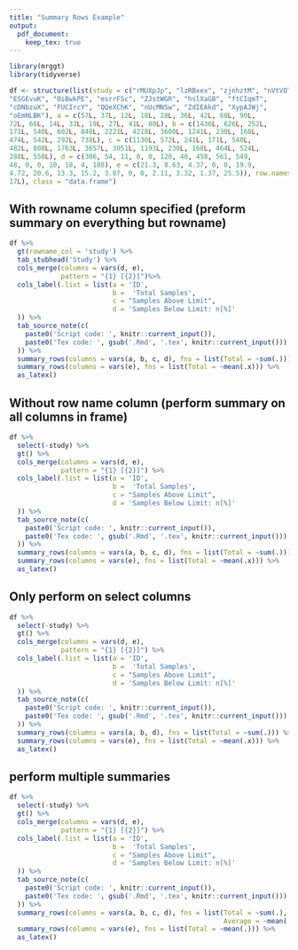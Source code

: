 ```yaml
---
title: "Summary Rows Example"
output: 
  pdf_document:
    keep_tex: true
---
```


```r
library(mrggt)
library(tidyverse)
```


```r
df <- structure(list(study = c("rMUXpJp", "lzRBxex", "zjnhztM", "nVtVOTs", 
"ESGEvuK", "OiBwkPE", "esrrFSc", "ZJstWGR", "hslXaGB", "ftCIqmT", 
"cDNbzuX", "FUCIrcY", "QQeXChK", "nUcMNSw", "ZdIEAkd", "XypAJWj", 
"oEmNLBK"), a = c(57L, 37L, 12L, 18L, 28L, 36L, 42L, 68L, 90L, 
72L, 66L, 14L, 33L, 19L, 27L, 41L, 80L), b = c(1436L, 626L, 252L, 
171L, 540L, 602L, 848L, 2221L, 4218L, 3600L, 1241L, 230L, 168L, 
474L, 542L, 292L, 738L), c = c(1130L, 572L, 241L, 171L, 540L, 
482L, 808L, 1763L, 3657L, 3051L, 1193L, 230L, 168L, 464L, 524L, 
288L, 550L), d = c(306, 54, 11, 0, 0, 120, 40, 458, 561, 549, 
48, 0, 0, 10, 18, 4, 188), e = c(21.3, 8.63, 4.37, 0, 0, 19.9, 
4.72, 20.6, 13.3, 15.2, 3.87, 0, 0, 2.11, 3.32, 1.37, 25.5)), row.names = c(NA, 
17L), class = "data.frame")
```

## With rowname column specified (preform summary on everything but rowname)

```r
df %>%
  gt(rowname_col = 'study') %>% 
  tab_stubhead('Study') %>% 
  cols_merge(columns = vars(d, e), 
             pattern = "{1} [{2}]")%>%
  cols_label(.list = list(a = 'ID', 
                          b =  'Total Samples',
                          c = "Samples Above Limit",
                          d = 'Samples Below Limit: n[%]'
  )) %>%
  tab_source_note(c(
    paste0('Script code: ', knitr::current_input()),
    paste0('Tex code: ', gsub('.Rmd', '.tex', knitr::current_input()))
  )) %>%
  summary_rows(columns = vars(a, b, c, d), fns = list(Total = ~sum(.))) %>% 
  summary_rows(columns = vars(e), fns = list(Total = ~mean(.x))) %>% 
  as_latex()

```

## Without row name column (perform summary on all columns in frame)
```r
df %>% 
  select(-study) %>%
  gt() %>% 
  cols_merge(columns = vars(d, e), 
             pattern = "{1} [{2}]") %>%
  cols_label(.list = list(a = 'ID', 
                          b =  'Total Samples',
                          c = "Samples Above Limit",
                          d = 'Samples Below Limit: n[%]'
  )) %>%
  tab_source_note(c(
    paste0('Script code: ', knitr::current_input()),
    paste0('Tex code: ', gsub('.Rmd', '.tex', knitr::current_input()))
  )) %>%
  summary_rows(columns = vars(a, b, c, d), fns = list(Total = ~sum(.))) %>% 
  summary_rows(columns = vars(e), fns = list(Total = ~mean(.x))) %>% 
  as_latex()

```

## Only perform on select columns
```r
df %>% 
  select(-study) %>%
  gt() %>% 
  cols_merge(columns = vars(d, e), 
             pattern = "{1} [{2}]") %>%
  cols_label(.list = list(a = 'ID', 
                          b =  'Total Samples',
                          c = "Samples Above Limit",
                          d = 'Samples Below Limit: n[%]'
  )) %>%
  tab_source_note(c(
    paste0('Script code: ', knitr::current_input()),
    paste0('Tex code: ', gsub('.Rmd', '.tex', knitr::current_input()))
  )) %>%
  summary_rows(columns = vars(a, b, d), fns = list(Total = ~sum(.))) %>% 
  summary_rows(columns = vars(e), fns = list(Total = ~mean(.x))) %>% 
  as_latex()
```

## perform multiple summaries
```r
df %>% 
  select(-study) %>%
  gt() %>% 
  cols_merge(columns = vars(d, e), 
             pattern = "{1} [{2}]") %>%
  cols_label(.list = list(a = 'ID', 
                          b =  'Total Samples',
                          c = "Samples Above Limit",
                          d = 'Samples Below Limit: n[%]'
  )) %>%
  tab_source_note(c(
    paste0('Script code: ', knitr::current_input()),
    paste0('Tex code: ', gsub('.Rmd', '.tex', knitr::current_input()))
  )) %>%
  summary_rows(columns = vars(a, b, c, d), fns = list(Total = ~sum(.),
                                                      Average = ~mean(.))) %>% 
  summary_rows(columns = vars(e), fns = list(Total = ~mean(.))) %>% 
  as_latex()
```
